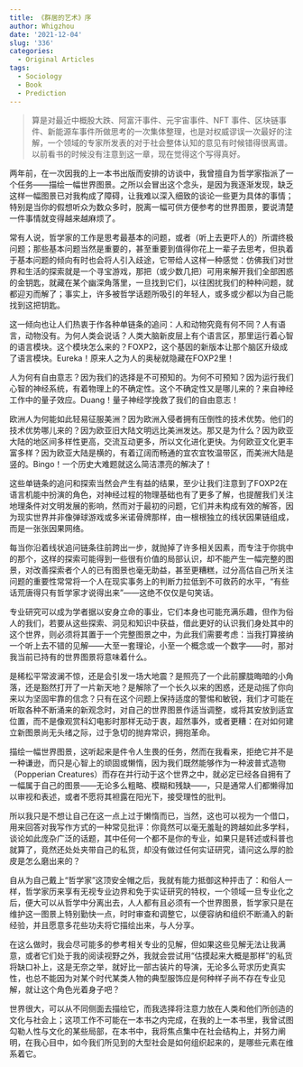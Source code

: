 ```yaml
---
title: 《群居的艺术》序
author: Whigzhou
date: '2021-12-04'
slug: '336'
categories:
  - Original Articles
tags:
  - Sociology
  - Book
  - Prediction
---
```


>算是对最近中概股大跌、阿富汗事件、元宇宙事件、NFT 事件、区块链事件、新能源车事件所做思考的一次集体整理，也是对权威谬误一次最好的注解，一个领域的专家所发表的对于社会整体认知的意见有时候错得很离谱。以前看书的时候没有注意到这一章，现在觉得这个写得真好。

两年前，在一次因我的上一本书出版而安排的访谈中，我曾擅自为哲学家指派了一个任务——描绘一幅世界图景。之所以会冒出这个念头，是因为我逐渐发现，缺乏这样一幅图景已对我构成了障碍，让我难以深入细致的谈论一些更为具体的事情；特别是当你的假想听众为数众多时，脱离一幅可供方便参考的世界图景，要说清楚一件事情就变得越来越麻烦了。

常有人说，哲学家的工作是思考最基本的问题，或者（听上去更吓人的）所谓终极问题；那些基本问题当然是重要的，甚至重要到值得你花上一辈子去思考，但执着于基本问题的倾向有时也会将人引入歧途，它带给人这样一种感觉：仿佛我们对世界和生活的探索就是一个寻宝游戏，那把（或少数几把）可用来解开我们全部困惑的金钥匙，就藏在某个幽深角落里，一旦找到它们，以往困扰我们的种种问题，就都迎刃而解了；事实上，许多被哲学话题所吸引的年轻人，或多或少都以为自己能找到这把钥匙。

这一倾向也让人们热衷于作各种单链条的追问：人和动物究竟有何不同？人有语言，动物没有。为何人类会说话？人类大脑新皮层上有个语言区，那里运行着心智的语言模块。这个模块怎么来的？FOXP2，这个基因的新版本让那个脑区升级成了语言模块。Eureka！原来人之为人的奥秘就隐藏在FOXP2里！

人为何有自由意志？因为我们的选择是不可预知的。为何不可预知？因为运行我们心智的神经系统，有着物理上的不确定性。这个不确定性又是哪儿来的？来自神经工作中的量子效应。Duang！量子神经学挽救了我们的自由意志！

欧洲人为何能如此轻易征服美洲？因为欧洲入侵者拥有压倒性的技术优势。他们的技术优势哪儿来的？因为欧亚旧大陆文明远比美洲发达。那又是为什么？因为欧亚大陆的地区间多样性更高，交流互动更多，所以文化进化更快。为何欧亚文化更丰富多样？因为欧亚大陆是横的，有着辽阔而畅通的宜农宜牧温带区，而美洲大陆是竖的。Bingo！一个历史大难题就这么简洁漂亮的解决了！

这些单链条的追问和探索当然会产生有益的结果，至少让我们注意到了FOXP2在语言机能中扮演的角色，对神经过程的物理基础也有了更多了解，也提醒我们关注地理条件对文明发展的影响，然而对于最初的问题，它们并未构成有效的解答，因为现实世界并非像弹球游戏或多米诺骨牌那样，由一根根独立的线状因果链组成，而是一张张因果网络。

每当你沿着线状追问链条往前跨出一步，就抛掉了许多相关因素，而专注于你挑中的那个，这样的探索可能得到一些很有价值的局部认识，却不能产生一幅完整的图景，对改善探索者个人的已有图景也毫无助益，甚至更糟糕，过分高估自己所关注问题的重要性常常将一个人在现实事务上的判断力拉低到不可救药的水平，“有些话荒唐得只有哲学家才说得出来”——这绝不仅仅是句笑话。

专业研究可以成为学者据以安身立命的事业，它们本身也可能充满乐趣，但作为俗人的我们，若要从这些探索、洞见和知识中获益，借此更好的认识我们身处其中的这个世界，则必须将其置于一个完整图景之中，为此我们需要考虑：当我打算接纳一个听上去不错的见解——大至一套理论，小至一个概念或一个数字——时，那对我当前已持有的世界图景将意味着什么。

是稀松平常波澜不惊，还是会引发一场大地震？是照亮了一个此前朦胧晦暗的小角落，还是豁然打开了一片新天地？是解除了一个长久以来的困惑，还是动摇了你向来以为坚固牢靠的信念？只有在这个问题上保持适度的警惕和敏锐，我们才可能在听取各种不断涌来的新观念时，对自己的世界图景作适当调整，或将其安放到适宜位置，而不是像观赏科幻电影时那样无动于衷，超然事外，或者更糟：在对如何建立新图景尚无头绪之际，过于急切的抛弃常识，拥抱革命。

描绘一幅世界图景，这听起来是件令人生畏的任务，然而在我看来，拒绝它并不是一种谦逊，而只是心智上的顽固或懒惰，因为我们既然能够作为一种波普式造物（Popperian Creatures）而存在并行动于这个世界之中，就必定已经各自拥有了一幅属于自己的图景——无论多么粗略、模糊和残缺——，只是通常人们都懒得加以审视和表述，或者不愿将其袒露在阳光下，接受理性的批判。

所以我只是不想让自己在这一点上过于懒惰而已，当然，这也可以视为一个借口，用来回答对我写作方式的一种常见批评：你竟然可以毫无羞耻的跨越如此多学科，谈论如此庞杂广泛的话题，其中任何一个都不是你的专业，如果只是转述或科普也就算了，竟然还处处夹带自己的私货，却没有做过任何实证研究，请问这么厚的脸皮是怎么磨出来的？

自从为自己戴上“哲学家”这顶安全帽之后，我就有能力抵御这种抨击了：和俗人一样，哲学家历来享有无视专业边界和免于实证研究的特权，一个领域一旦专业化之后，便大可以从哲学中分离出去，人人都有且必须有一个世界图景，哲学家只是在维护这一图景上特别勤快一点，时时审查和调整它，以便容纳和组织不断涌入的新经验，并且愿意多花些功夫将它描绘出来，与人分享。

在这么做时，我会尽可能多的参考相关专业的见解，但如果这些见解无法让我满意，或者它们处于我的阅读视野之外，我就会尝试用“估摸起来大概是那样”的私货将缺口补上，这是无奈之举，就好比一部古装片的导演，无论多么苛求历史真实性，也总不能因为对某个时代某类人物的典型服饰应是何种样子尚不存在专业见解，就让这个角色光着身子吧？

世界很大，可以从不同侧面去描绘它，而我选择将注意力放在人类和他们所创造的文化与社会上；这项工作不可能在一本书之内完成，在我的上一本书里，我曾试图勾勒人性与文化的某些局部，在本书中，我将焦点集中在社会结构上，并努力阐明，在我心目中，如今我们所见到的大型社会是如何组织起来的，是哪些元素在维系着它。